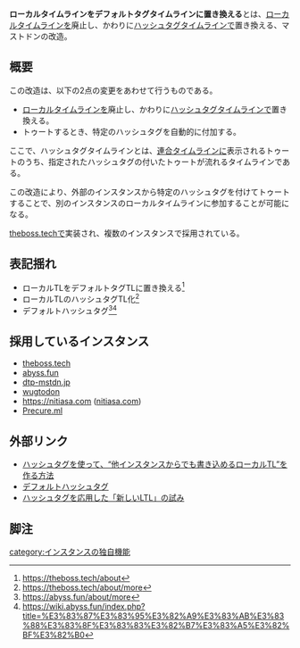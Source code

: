 '''ローカルタイムラインをデフォルトタグタイムラインに置き換える'''とは、[[ローカルタイムライン]]を廃止し、かわりに[[ハッシュタグ]]タイムラインで置き換える、マストドンの改造。

== 概要 ==
この改造は、以下の2点の変更をあわせて行うものである。

* [[ローカルタイムライン]]を廃止し、かわりに[[ハッシュタグ]]タイムラインで置き換える。
* トゥートするとき、特定のハッシュタグを自動的に付加する。

ここで、ハッシュタグタイムラインとは、[[連合タイムライン]]に表示されるトゥートのうち、指定されたハッシュタグの付いたトゥートが流れるタイムラインである。

この改造により、外部のインスタンスから特定のハッシュタグを付けてトゥートすることで、別のインスタンスのローカルタイムラインに参加することが可能になる。

[[theboss.tech]]で実装され、複数のインスタンスで採用されている。

==表記揺れ==
* ローカルTLをデフォルトタグTLに置き換える<ref>https://theboss.tech/about</ref>
* ローカルTLのハッシュタグTL化<ref>https://theboss.tech/about/more</ref>
* デフォルトハッシュタグ<ref>https://abyss.fun/about/more</ref><ref>https://wiki.abyss.fun/index.php?title=%E3%83%87%E3%83%95%E3%82%A9%E3%83%AB%E3%83%88%E3%83%8F%E3%83%83%E3%82%B7%E3%83%A5%E3%82%BF%E3%82%B0</ref>

==採用しているインスタンス==
* [[theboss.tech]]
* [[abyss.fun]]
* [[dtp-mstdn.jp]]
* [[wugtodon]]
* https://nitiasa.com ([[nitiasa.com]])
* [[Precure.ml]]

==外部リンク==
* [https://blog.theboss.tech/2018/02/03/federated-local-timeline/ ハッシュタグを使って、“他インスタンスからでも書き込めるローカルTL”を作る方法]
* [https://wiki.abyss.fun/index.php?title=%E3%83%87%E3%83%95%E3%82%A9%E3%83%AB%E3%83%88%E3%83%8F%E3%83%83%E3%82%B7%E3%83%A5%E3%82%BF%E3%82%B0 デフォルトハッシュタグ]
* [http://www.itmedia.co.jp/news/articles/1802/04/news029.html ハッシュタグを応用した「新しいLTL」の試み]

==脚注==
<references />

{{DEFAULTSORT:ろおかるたいむらいんをてふおるとたくたいむらいんにおきかえる}}
[[category:インスタンスの独自機能]]